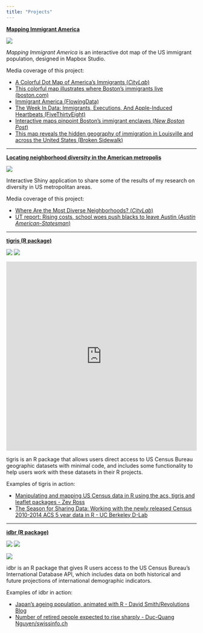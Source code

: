 ```yaml
---
title: "Projects"
---
```


[__Mapping Immigrant America__](http://personal.tcu.edu/kylewalker/immigrant-america/)

![](img/immigrants.png)

_Mapping Immigrant America_ is an interactive dot map of the US immigrant population, designed in Mapbox Studio.

Media coverage of this project: 

* [A Colorful Dot Map of America's Immigrants (_CityLab_)](http://www.citylab.com/work/2015/09/a-colorful-dot-map-of-americas-immigrants/403849/)
* [This colorful map illustrates where Boston's immigrants live (boston.com)](https://www.boston.com/news/local-news/2015/09/09/this-colorful-map-illustrates-where-bostons-immigrants-live)
* [Immigrant America (FlowingData)](http://flowingdata.com/2015/09/03/immigrant-america/)
* [The Week In Data: Immigrants, Executions, And Apple-Induced Heartbeats (FiveThirtyEight)](http://fivethirtyeight.com/datalab/the-week-in-data-immigrants-executions-apple-heartbeats/)
* [Interactive maps pinpoint Boston's immigrant enclaves (_New Boston Post_)](http://newbostonpost.com/2015/10/14/interactive-maps-pinpoint-bostons-immigrant-enclaves/)
* [This map reveals the hidden geography of immigration in Louisville and across the United States (Broken Sidewalk)](http://brokensidewalk.com/2015/immigration-map/)

---

[__Locating neighborhood diversity in the American metropolis__](https://walkerke.shinyapps.io/neighborhood_diversity/)

![](img/diversity.png)

Interactive Shiny application to share some of the results of my research on diversity in US metropolitan areas.  

Media coverage of this project: 

* [Where Are the Most Diverse Neighborhoods? (_CityLab_)](http://www.citylab.com/housing/2016/05/a-new-visual-tool-explores-the-changing-geography-of-diversity-in-us-metros-app/481218/)
* [UT report: Rising costs, school woes push blacks to leave Austin (_Austin American-Statesman_)](http://www.mystatesman.com/news/news/local/ut-report-rising-costs-school-woes-push-blacks-to-/nrQ8t/)

---

[__tigris (R package)__](https://github.com/walkerke/tigris)

![](http://www.r-pkg.org/badges/version/tigris)  ![](http://cranlogs.r-pkg.org/badges/tigris)

<iframe src="http://walkerke.shinyapps.io/tigris-zip-income" width = "100%" height = "500" scrolling="no" frameborder="0"></iframe>

tigris is an R package that allows users direct access to US Census Bureau geographic datasets with minimal code, and includes some functionality to help users work with these datasets in their R projects.

Examples of tigris in action: 

* [Manipulating and mapping US Census data in R using the acs, tigris and leaflet packages - Zev Ross](http://zevross.com/blog/2015/10/14/manipulating-and-mapping-us-census-data-in-r-using-the-acs-tigris-and-leaflet-packages-3/)
* [The Season for Sharing Data: Working with the newly released Census 2010-2014 ACS 5 year data in R - UC Berkeley D-Lab](http://dlab.berkeley.edu/blog/season-sharing-data-working-newly-released-census-2010-2014-acs-5-year-data-r)

---

[__idbr (R package)__](https://github.com/walkerke/idbr)

![](http://www.r-pkg.org/badges/version/idbr)  ![](http://cranlogs.r-pkg.org/badges/idbr)

![](img/ussr_lex2.gif)

idbr is an R package that gives R users access to the US Census Bureau's International Database API, which includes data on both historical and future projections of international demographic indicators.  

Examples of idbr in action: 

* [Japan's ageing population, animated with R - David Smith/Revolutions Blog](http://blog.revolutionanalytics.com/2016/02/japans-ageing-population-animated-with-r.html)
* [Number of retired people expected to rise sharply - Duc-Quang Nguyen/swissinfo.ch](http://www.swissinfo.ch/eng/demography_number-of-retired-people-expected-to-rise-sharply/42150668)




